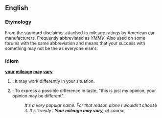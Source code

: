 ==English==

===Etymology===
From the standard disclaimer attached to mileage ratings by American car manufacturers.  Frequently abbreviated as ''YMMV''. Also used on some forums with the same abbreviation and means that your success with something may not be the as everyone else's.

===Idiom===
'''[[your]] [[mileage]] [[may]] [[vary]]'''
# {{idiom}}: It may work differently in your situation.
# {{idiom}}: To express a possible difference in taste, "this is just my opinion, your opinion may be different". 
#:''It's a very popular name. For that reason alone I wouldn't choose it.  It's 'trendy'.  '''Your mileage may vary,''' of course.''